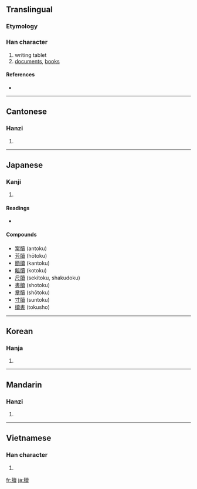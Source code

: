 {{also|牍}}
==Translingual==

===Etymology===
{{Han compound|片|賣|c1=s|c2=p|t1=slice|ls=psc}}

===Han character===
{{Han char|rn=91|rad=片|as=15|sn=19|four=2408<sub>6</sub>|canj=中中土田金 (LLGWC), 中弓土田金 (LNGWC)}}

# writing tablet
# [[documents]], [[books]]

====References====
* {{Han ref|kx=0694.320|dkj=19906|dj=1108.030|hdz=32021.020|uh=7258|ud=29272|bh=C37C|bd=50044}}

----

==Cantonese==

===Hanzi===
{{yue-hanzi|jyut=|y=duk6|sim=牍}}

# {{defn|Cantonese}}

----

==Japanese==

===Kanji===
{{ja-kanji|grade=|rs=片15}}

# {{defn|Japanese}}

====Readings====
* {{ja-readings|on=[[とく]] (toku)|kun=[[ふだ]] (fuda), [[かきもの]] (kakimono)}}

====Compounds====
* [[案牘]] (antoku)
* [[芳牘]] (hōtoku)
* [[簡牘]] (kantoku)
* [[觚牘]] (kotoku)
* [[尺牘]] (sekitoku, shakudoku)
* [[書牘]] (shotoku)
* [[章牘]] (shōtoku)
* [[寸牘]] (suntoku)
* [[牘書]] (tokusho)

----

==Korean==

===Hanja===
{{ko-hanja|hangeul=독|eumhun=|rv=dok|mr=tok|y=tok}}

# {{defn|Korean}}

----

==Mandarin==

===Hanzi===
{{cmn-hanzi|sim=牍|pin=[[dú]] ([[du2]])|wg=tu<sup>2</sup>}}

# {{defn|Mandarin}}

----

==Vietnamese==

===Han character===
{{vi-hantu|[[độc]]}}

# {{defn|Vietnamese}}

[[fr:牘]]
[[ja:牘]]